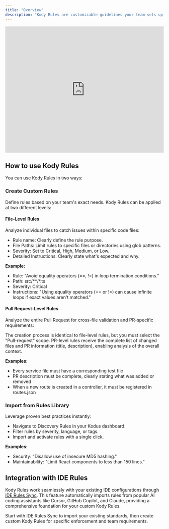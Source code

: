 ```yaml
---
title: "Overview"
description: "Kody Rules are customizable guidelines your team sets up to automatically enforce code quality, consistency, security, and maintainability."
---
```



<iframe
  width="100%"
  height="400"
  src="https://www.youtube.com/embed/KrzlUmmJh3s?si=igZuKTjlfT2FwRVm"
  title="YouTube video player"
  frameborder="0"
  allow="accelerometer; autoplay; clipboard-write; encrypted-media; gyroscope; picture-in-picture; web-share"
  referrerpolicy="strict-origin-when-cross-origin"
  allowfullscreen
></iframe>

## How to use Kody Rules

You can use Kody Rules in two ways:

### Create Custom Rules

Define rules based on your team's exact needs. Kody Rules can be applied at two different levels:

#### File-Level Rules
Analyze individual files to catch issues within specific code files:

- Rule name: Clearly define the rule purpose.
- File Paths: Limit rules to specific files or directories using glob patterns.
- Severity: Set to Critical, High, Medium, or Low.
- Detailed Instructions: Clearly state what's expected and why.

**Example:**

- Rule: "Avoid equality operators (==, !=) in loop termination conditions."
- Path: src/**/*.ts
- Severity: Critical
- Instructions: "Using equality operators (== or !=) can cause infinite loops if exact values aren't matched."

#### Pull Request-Level Rules
Analyze the entire Pull Request for cross-file validation and PR-specific requirements:

The creation process is identical to file-level rules, but you must select the "Pull-request" scope. PR-level rules receive the complete list of changed files and PR information (title, description), enabling analysis of the overall context.

**Examples:**
- Every service file must have a corresponding test file
- PR description must be complete, clearly stating what was added or removed
- When a new route is created in a controller, it must be registered in routes.json

### Import from Rules Library

Leverage proven best practices instantly:

- Navigate to Discovery Rules in your Kodus dashboard.
- Filter rules by severity, language, or tags.
- Import and activate rules with a single click.

**Examples:**

- Security: "Disallow use of insecure MD5 hashing."
- Maintainability: "Limit React components to less than 150 lines."

## Integration with IDE Rules

Kody Rules work seamlessly with your existing IDE configurations through [IDE Rules Sync](/how_to_use/en/code_review/configs/ide_rules_sync). This feature automatically imports rules from popular AI coding assistants like Cursor, GitHub Copilot, and Claude, providing a comprehensive foundation for your custom Kody Rules.

<Tip>
Start with IDE Rules Sync to import your existing standards, then create custom Kody Rules for specific enforcement and team requirements.
</Tip>
